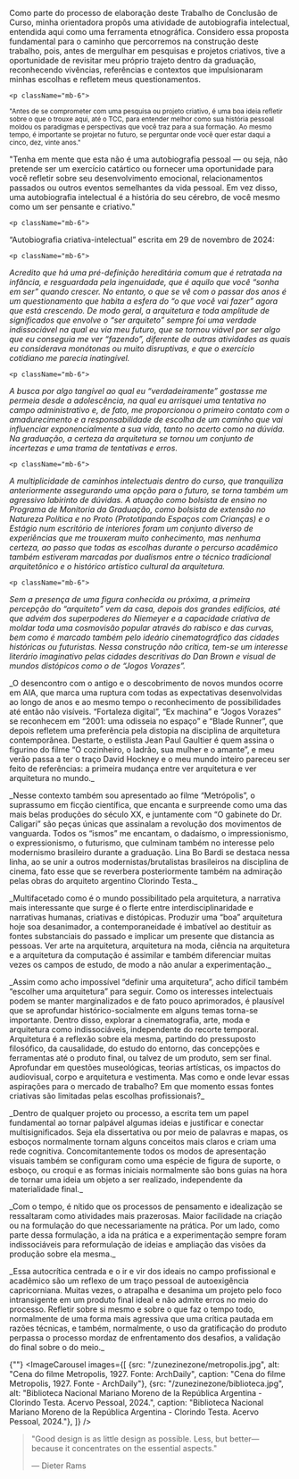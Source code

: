 
<div className="space-y-8">
  <div className="prose prose-lg max-w-none">
    <p className="mb-6">
Como parte do processo de elaboração deste Trabalho de Conclusão de Curso, minha orientadora propôs uma atividade de autobiografia intelectual, entendida aqui como uma ferramenta etnográfica. Considero essa proposta fundamental para o caminho que percorremos na construção deste trabalho, pois, antes de mergulhar em pesquisas e projetos criativos, tive a oportunidade de revisitar meu próprio trajeto dentro da graduação, reconhecendo vivências, referências e contextos que impulsionaram minhas escolhas e refletem meus questionamentos.
</p>

    <p className="mb-6">
<sup>"Antes de se comprometer com uma pesquisa ou projeto criativo, é uma boa ideia refletir sobre o que o trouxe aqui, até o TCC, para entender melhor como sua história pessoal moldou os paradigmas e perspectivas que você traz para a sua formação. Ao mesmo tempo, é importante se projetar no futuro, se perguntar onde você quer estar daqui a cinco, dez, vinte anos."

"Tenha em mente que esta não é uma autobiografia pessoal — ou seja, não pretende ser um exercício catártico ou fornecer uma oportunidade para você refletir sobre seu desenvolvimento emocional, relacionamentos passados ​​ou outros eventos semelhantes da vida pessoal. Em vez disso, uma autobiografia intelectual é a história do seu cérebro, de você mesmo como um ser pensante e criativo."</sup> 
 
</p>

    <p className="mb-6">
“Autobiografia criativa-intelectual” escrita em 29 de novembro de 2024:
</p>

    <p className="mb-6">
_Acredito que há uma pré-definição hereditária comum que é retratada na infância, e resguardada pela ingenuidade, que é aquilo que você “sonha em ser” quando crescer. No entanto, o que se vê com o passar dos anos é um questionamento que habita a esfera do “o que você vai fazer” agora que está crescendo. De modo geral, a arquitetura e toda amplitude de significados que envolve o “ser arquiteto” sempre foi uma verdade indissociável na qual eu via meu futuro, que se tornou viável por ser algo que eu conseguia me ver “fazendo”, diferente de outras atividades as quais eu considerava monótonas ou muito disruptivas, e que o exercício cotidiano me parecia inatingível._
</p>

    <p className="mb-6">
_A busca por algo tangível ao qual eu “verdadeiramente” gostasse me permeia desde a adolescência, na qual eu arrisquei uma tentativa no campo administrativo e, de fato, me proporcionou o primeiro contato com o amadurecimento e a responsabilidade de escolha de um caminho que vai influenciar exponencialmente a sua vida, tanto no acerto como na dúvida. Na graduação, a certeza da arquitetura se tornou um conjunto de incertezas e uma trama de tentativas e erros._
</p>

    <p className="mb-6">
_A multiplicidade de caminhos intelectuais dentro do curso, que tranquiliza anteriormente assegurando uma opção para o futuro, se torna também um agressivo labirinto de dúvidas. A atuação como bolsista de ensino no Programa de Monitoria da Graduação, como bolsista de extensão no Natureza Política e no Proto (Prototipando Espaços com Crianças) e o Estágio num escritório de interiores foram um conjunto diverso de experiências que me trouxeram muito conhecimento, mas nenhuma certeza, ao passo que todas as escolhas durante o percurso acadêmico também estiveram marcadas por dualismos entre o técnico tradicional arquitetônico e o histórico artístico cultural da arquitetura._
</p>

    <p className="mb-6">
_Sem a presença de uma figura conhecida ou próxima, a primeira percepção do “arquiteto” vem da casa, depois dos grandes edifícios, até que advém dos superpoderes do Niemeyer e a capacidade criativa de moldar toda uma cosmovisão popular através do rabisco e das curvas, bem como é marcado também pelo ideário cinematográfico das cidades históricas ou futuristas. Nessa construção não crítica, tem-se um interesse literário imaginativo pelas cidades descritivas do Dan Brown e visual de mundos distópicos como o de “Jogos Vorazes”._
</p>

 <p className="mb-6">
_O desencontro com o antigo e o descobrimento de novos mundos ocorre em AIA, que marca uma ruptura com todas as expectativas desenvolvidas ao longo de anos e ao mesmo tempo o reconhecimento de possibilidades até então não visíveis. “Fortaleza digital”, “Ex machina” e “Jogos Vorazes” se reconhecem em “2001: uma odisseia no espaço” e “Blade Runner”, que depois refletem uma preferência pela distopia na disciplina de arquitetura contemporânea. Destarte, o estilista Jean Paul Gaultier é quem assina o figurino do filme “O cozinheiro, o ladrão, sua mulher e o amante”, e meu verão passa a ter o traço David Hockney e o meu mundo inteiro pareceu ser feito de referências: a primeira mudança entre ver arquitetura e ver arquitetura no mundo._
</p>


 <p className="mb-6">
_Nesse contexto também sou apresentado ao filme “Metrópolis”, o suprassumo em ficção científica, que encanta e surpreende como uma das mais belas produções do século XX, e juntamente com “O gabinete do Dr. Caligari” são peças únicas que assinalam a revolução dos movimentos de vanguarda. Todos os “ismos” me encantam, o dadaísmo, o impressionismo, o expressionismo, o futurismo, que culminam também no interesse pelo modernismo brasileiro durante a graduação. Lina Bo Bardi se destaca nessa linha, ao se unir a outros modernistas/brutalistas brasileiros na disciplina de cinema, fato esse que se reverbera posteriormente também na admiração pelas obras do arquiteto argentino Clorindo Testa._
</p>


 <p className="mb-6">
_Multifacetado como é o mundo possibilitado pela arquitetura, a narrativa mais interessante que surge é o flerte entre interdisciplinaridade e narrativas humanas, criativas e distópicas. Produzir uma “boa” arquitetura hoje soa desanimador, a contemporaneidade é imbatível ao destituir as fontes substanciais do passado e implicar um presente que distancia as pessoas. Ver arte na arquitetura, arquitetura na moda, ciência na arquitetura e a arquitetura da computação é assimilar e também diferenciar muitas vezes os campos de estudo, de modo a não anular a experimentação._
</p>


 <p className="mb-6">
_Assim como acho impossível “definir uma arquitetura”, acho difícil também “escolher uma arquitetura” para seguir. Como os interesses intelectuais podem se manter marginalizados e de fato pouco aprimorados, é plausível que se aprofundar histórico-socialmente em alguns temas torna-se importante. Dentro disso, explorar a cinematografia, arte, moda e arquitetura como indissociáveis, independente do recorte temporal. Arquitetura é a reflexão sobre ela mesma, partindo do pressuposto filosófico, da causalidade, do estudo do entorno, das concepções e ferramentas até o produto final, ou talvez de um produto, sem ser final. Aprofundar em questões museológicas, teorias artísticas, os impactos do audiovisual, corpo e arquitetura e vestimenta. Mas como e onde levar essas aspirações para o mercado de trabalho? Em que momento essas fontes criativas são limitadas pelas escolhas profissionais?_
</p>

 <p className="mb-6">
_Dentro de qualquer projeto ou processo, a escrita tem um papel fundamental ao tornar palpável algumas ideias e justificar e conectar multisignificados. Seja ela dissertativa ou por meio de palavras e mapas, os esboços normalmente tornam alguns conceitos mais claros e criam uma rede cognitiva. Concomitantemente todos os modos de apresentação visuais também se configuram como uma espécie de figura de suporte, o esboço, ou croqui e as formas iniciais normalmente são bons guias na hora de tornar uma ideia um objeto a ser realizado, independente da materialidade final._
</p>

 <p className="mb-6">
_Com o tempo, é nítido que os processos de pensamento e idealização se ressaltaram como atividades mais prazerosas. Maior facilidade na criação ou na formulação do que necessariamente na prática. Por um lado, como parte dessa formulação, a ida na prática e a experimentação sempre foram indissociáveis para reformulação de ideias e ampliação das visões da produção sobre ela mesma._
</p>

 <p className="mb-6">
_Essa autocrítica centrada e o ir e vir dos ideais no campo profissional e acadêmico são um reflexo de um traço pessoal de autoexigência capricorniana. Muitas vezes, o atrapalha e desanima um projeto pelo foco intransigente em um produto final ideal e não admite erros no meio do processo. Refletir sobre si mesmo e sobre o que faz o tempo todo, normalmente de uma forma mais agressiva que uma crítica pautada em razões técnicas, e também, normalmente, o uso da gratificação do produto perpassa o processo mordaz de enfrentamento dos desafios, a validação do final sobre o do meio._
</p>
  </div>

  {""}
  <ImageCarousel
    images={[
        {src: "/zunezinezone/metropolis.jpg", alt: "Cena do filme Metropolis, 1927. Fonte: ArchDaily", caption: "Cena do filme Metropolis, 1927. Fonte - ArchDaily"},
        {src: "/zunezinezone/biblioteca.jpg", alt: "Biblioteca Nacional Mariano Moreno de la República Argentina - Clorindo Testa. Acervo Pessoal, 2024.", caption: "Biblioteca Nacional Mariano Moreno de la República Argentina - Clorindo Testa. Acervo Pessoal, 2024."},
    ]}
  />

> "Good design is as little design as possible. Less, but
> better—because it concentrates on the essential aspects."
>
> — Dieter Rams


</div>

